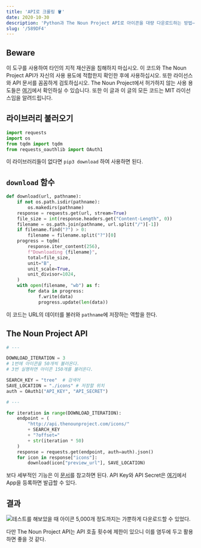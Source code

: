 ```yaml
---
title: 'API로 크롤링 🪣'
date: 2020-10-30
description: 'Python과 The Noun Project API로 아이콘을 대량 다운로드하는 방법—OAuth 설정, 재사용 가능한 다운로드 함수, 사용 시 주의사항.'
slug: '/589DF4'
---
```


## Beware

이 도구를 사용하여 타인의 지적 재산권을 침해하지 마십시오. 이 코드와 The Noun Project API가 자신의 사용 용도에 적합한지 확인한 후에 사용하십시오. 또한 라이선스와 API 문서를 꼼꼼하게 검토하십시오. The Noun Project에서 허가하지 않는 사용 용도들은 [여기](https://api.thenounproject.com/getting_started.html#unacceptable-uses)에서 확인하실 수 있습니다. 또한 이 글과 이 글의 모든 코드는 MIT 라이선스임을 알려드립니다.

## 라이브러리 불러오기

```python
import requests
import os
from tqdm import tqdm
from requests_oauthlib import OAuth1
```

이 라이브러리들이 없다면 `pip3 download` 하여 사용하면 된다.

## `download` 함수

```python
def download(url, pathname):
    if not os.path.isdir(pathname):
        os.makedirs(pathname)
    response = requests.get(url, stream=True)
    file_size = int(response.headers.get("Content-Length", 0))
    filename = os.path.join(pathname, url.split("/")[-1])
    if filename.find("?") > 0:
        filename = filename.split("?")[0]
    progress = tqdm(
        response.iter_content(256),
        f"Downloading {filename}",
        total=file_size,
        unit="B",
        unit_scale=True,
        unit_divisor=1024,
    )
    with open(filename, "wb") as f:
        for data in progress:
            f.write(data)
            progress.update(len(data))
```

이 코드는 URL의 데이터를 불러와 `pathname`에 저장하는 역할을 한다.

## The Noun Project API

```python
# ---

DOWNLOAD_ITERATION = 3
# 1번에 아이콘을 50개씩 불러온다.
# 3번 실행하면 아이콘 150개를 불러온다.

SEARCH_KEY = "tree"  # 검색어
SAVE_LOCATION = "./icons" # 저장할 위치
auth = OAuth1("API_KEY", "API_SECRET")

# ---

for iteration in range(DOWNLOAD_ITERATION):
    endpoint = (
        "http://api.thenounproject.com/icons/"
        + SEARCH_KEY
        + "?offset="
        + str(iteration * 50)
    )
    response = requests.get(endpoint, auth=auth).json()
    for icon in response["icons"]:
        download(icon["preview_url"], SAVE_LOCATION)
```

보다 세부적인 기능은 이 [문서](https://api.thenounproject.com/documentation.html)를 참고하면 된다. API Key와 API Secret은 [여기](https://thenounproject.com/developers/apps/)에서 App을 등록하면 발급할 수 있다.

## 결과

![테스트를 해보았을 때 아이콘 5,000개 정도까지는 가뿐하게 다운로드할 수 있었다.](./63EB17.png)

다만 The Noun Project API는 API 호출 횟수에 제한이 있으니 이를 염두에 두고 활용하면 좋을 것 같다.
